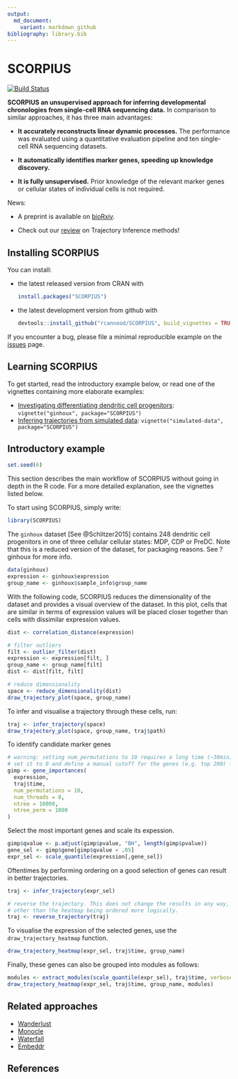 ```yaml
---
output:
  md_document:
    variant: markdown_github
bibliography: library.bib
---
```


<!-- github markdown built using 
rmarkdown::render("README.Rmd", output_format = "md_document")
-->

# SCORPIUS

[![Build Status](https://travis-ci.org/rcannood/SCORPIUS.png?branch=master)](https://travis-ci.org/rcannood/SCORPIUS)

**SCORPIUS an unsupervised approach for inferring developmental chronologies from single-cell
RNA sequencing data.** In comparison to similar approaches, it has three main advantages:

* **It accurately reconstructs linear dynamic processes.** 
  The performance was evaluated using a quantitative evaluation pipeline and
  ten single-cell RNA sequencing datasets. 
  
* **It automatically identifies marker genes, speeding up knowledge discovery.**
  
* **It is fully unsupervised.** Prior knowledge of the relevant marker genes or 
  cellular states of individual cells is not required.
  
News: 

* A preprint is available on [bioRxiv](http://biorxiv.org/content/early/2016/10/07/079509).

* Check out our [review](http://onlinelibrary.wiley.com/doi/10.1002/eji.201646347/full) on Trajectory Inference methods!
  
## Installing SCORPIUS

You can install:

* the latest released version from CRAN with

    ```R
    install.packages("SCORPIUS")
    ```

* the latest development version from github with

    ```R
    devtools::install_github("rcannood/SCORPIUS", build_vignettes = TRUE)
    ```

If you encounter a bug, please file a minimal reproducible example on the [issues](https://github.com/rcannood/SCORPIUS/issues) page. 

## Learning SCORPIUS

To get started, read the introductory example below, or read one of the vignettes containing more elaborate examples:

* [Investigating differentiating dendritic cell progenitors](vignettes/ginhoux.md): `vignette("ginhoux", package="SCORPIUS")`
* [Inferring trajectories from simulated data](vignettes/simulated-data.md): `vignette("simulated-data", package="SCORPIUS")`

## Introductory example

```r
set.seed(6)
```

This section describes the main workflow of SCORPIUS without going in depth in the R code. For a more detailed explanation, see the vignettes listed below.

To start using SCORPIUS, simply write:
```r
library(SCORPIUS)
```


The `ginhoux` dataset [See @Schlitzer2015] contains 248 dendritic cell progenitors in one of three cellular cellular states: MDP, CDP or PreDC. Note that this is a reduced version of the dataset, for packaging reasons. See ?ginhoux for more info.
```r
data(ginhoux)
expression <- ginhoux$expression
group_name <- ginhoux$sample_info$group_name
```


With the following code, SCORPIUS reduces the dimensionality of the dataset and provides a visual overview of the dataset. 
In this plot, cells that are similar in terms of expression values will be placed closer together than cells with dissimilar expression values.

```r
dist <- correlation_distance(expression)

# filter outliers
filt <- outlier_filter(dist)
expression <- expression[filt, ]
group_name <- group_name[filt]
dist <- dist[filt, filt]

# reduce dimensionality
space <- reduce_dimensionality(dist)
draw_trajectory_plot(space, group_name)
```


To infer and visualise a trajectory through these cells, run:
```r
traj <- infer_trajectory(space)
draw_trajectory_plot(space, group_name, traj$path)
```


To identify candidate marker genes
```r
# warning: setting num_permutations to 10 requires a long time (~30min) to run!
# set it to 0 and define a manual cutoff for the genes (e.g. top 200) for a much shorter execution time.
gimp <- gene_importances(
  expression, 
  traj$time, 
  num_permutations = 10, 
  num_threads = 8, 
  ntree = 10000,
  ntree_perm = 1000
) 
```

Select the most important genes and scale its expession.
```r
gimp$qvalue <- p.adjust(gimp$pvalue, "BH", length(gimp$pvalue))
gene_sel <- gimp$gene[gimp$qvalue < .05]
expr_sel <- scale_quantile(expression[,gene_sel])
```

Oftentimes by performing ordering on a good selection of genes can result in better trajectories.
```r
traj <- infer_trajectory(expr_sel)
```

```r
# reverse the trajectory. This does not change the results in any way,
# other than the heatmap being ordered more logically.
traj <- reverse_trajectory(traj)
```

To visualise the expression of the selected genes, use the `draw_trajectory_heatmap` function.
```r
draw_trajectory_heatmap(expr_sel, traj$time, group_name)
```


Finally, these genes can also be grouped into modules as follows: 
```r
modules <- extract_modules(scale_quantile(expr_sel), traj$time, verbose = F)
draw_trajectory_heatmap(expr_sel, traj$time, group_name, modules)
```


## Related approaches

* [Wanderlust](http://www.c2b2.columbia.edu/danapeerlab/html/wanderlust.html)
* [Monocle](https://bioconductor.org/packages/release/bioc/html/monocle.html)
* [Waterfall](http://dx.doi.org/10.1016/j.stem.2015.07.013)
* [Embeddr](https://github.com/kieranrcampbell/embeddr)


## References
